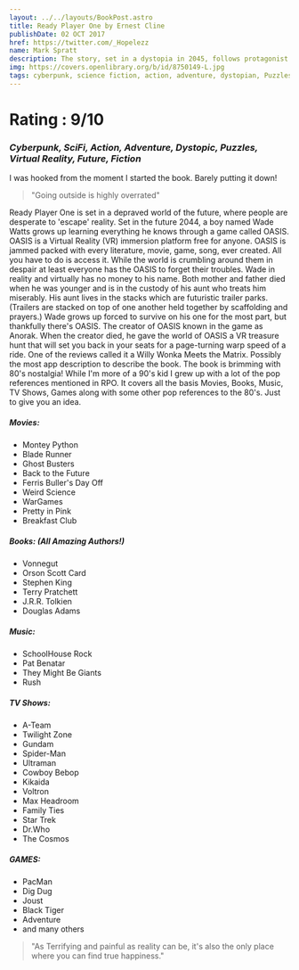 ```yaml
---
layout: ../../layouts/BookPost.astro
title: Ready Player One by Ernest Cline
publishDate: 02 OCT 2017
href: https://twitter.com/_Hopelezz
name: Mark Spratt
description: The story, set in a dystopia in 2045, follows protagonist Wade Watts on his search for an Easter egg in a worldwide virtual reality game
img: https://covers.openlibrary.org/b/id/8750149-L.jpg
tags: cyberpunk, science fiction, action, adventure, dystopian, Puzzles, Virtual reality, Future, Fiction, science fiction, action & adventure, dystopic
---
```


# Rating : 9/10

### _Cyberpunk, SciFi, Action, Adventure, Dystopic, Puzzles, Virtual Reality, Future, Fiction_


I was hooked from the moment I started the book. Barely putting it down!

>"Going outside is highly overrated"

Ready Player One is set in a depraved world of the future, where people are desperate to 'escape' reality. Set in the future 2044, a boy named Wade Watts grows up learning everything he knows through a game called OASIS. OASIS is a Virtual Reality (VR) immersion platform free for anyone. OASIS is jammed packed with every literature, movie, game, song, ever created. All you have to do is access it. While the world is crumbling around them in despair at least everyone has the OASIS to forget their troubles. Wade in reality and virtually has no money to his name. Both mother and father died when he was younger and is in the custody of his aunt who treats him miserably. His aunt lives in the stacks which are futuristic trailer parks. (Trailers are stacked on top of one another held together by scaffolding and prayers.) Wade grows up forced to survive on his one for the most part, but thankfully there's OASIS. The creator of OASIS known in the game as Anorak. When the creator died, he gave the world of OASIS a VR treasure hunt that will set you back in your seats for a page-turning warp speed of a ride.
One of the reviews called it a Willy Wonka Meets the Matrix. Possibly the most app description to describe the book. The book is brimming with 80's nostalgia! While I'm more of a 90's kid I grew up with a lot of the pop references mentioned in RPO. It covers all the basis Movies, Books, Music, TV Shows, Games along with some other pop references to the 80's.
Just to give you an idea.

##### Movies: 

- Montey Python
- Blade Runner
- Ghost Busters
- Back to the Future
- Ferris Buller's Day Off
- Weird Science
- WarGames
- Pretty in Pink
- Breakfast Club

##### Books: (All Amazing Authors!)
- Vonnegut
- Orson Scott Card
- Stephen King
- Terry Pratchett
- J.R.R. Tolkien
- Douglas Adams

##### Music: 

- SchoolHouse Rock
- Pat Benatar
- They Might Be Giants
- Rush

##### TV Shows: 
- A-Team
- Twilight Zone
- Gundam
- Spider-Man
- Ultraman
- Cowboy Bebop
- Kikaida
- Voltron
- Max Headroom
- Family Ties
- Star Trek
- Dr.Who
- The Cosmos
##### GAMES:
- PacMan
- Dig Dug
- Joust
- Black Tiger
- Adventure
- and many others

>"As Terrifying and painful as reality can be, it's also the only place where you can find true happiness."
